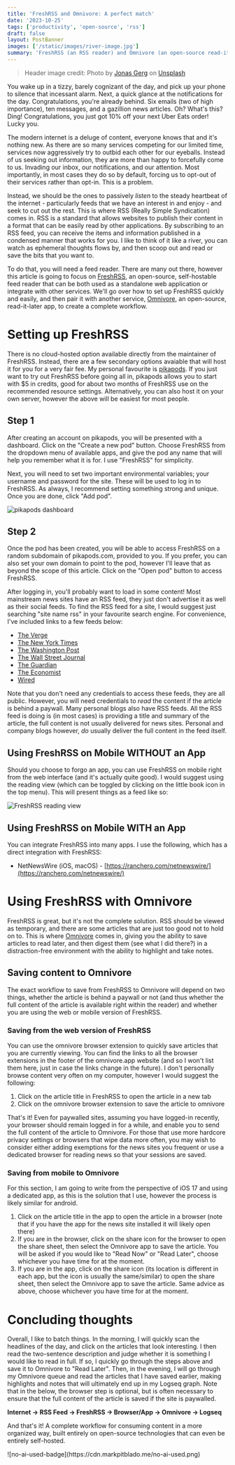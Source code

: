 ```yaml
---
title: 'FreshRSS and Omnivore: A perfect match'
date: '2023-10-25'
tags: ['productivity', 'open-source', 'rss']
draft: false
layout: PostBanner
images: ['/static/images/river-image.jpg']
summary: 'FreshRSS (an RSS reader) and Omnivore (an open-source read-it-later service) are a perfect match for a distraction-free reading experience.'
---
```


> Header image credit: Photo by <a href="https://unsplash.com/@walamana?utm_content=creditCopyText&utm_medium=referral&utm_source=unsplash">Jonas Gerg</a> on <a href="https://unsplash.com/photos/aerial-view-of-river-between-rock-cliff-__0Yg6-lvP8?utm_content=creditCopyText&utm_medium=referral&utm_source=unsplash">Unsplash</a>

You wake up in a tizzy, barely cognizant of the day, and pick up your phone to silence that incessant alarm. Next, a quick glance at the notifications for the day. Congratulations, you're already behind. Six emails (two of high importance), ten messages, and a gazillion news articles. Oh? What's this? Ding! Congratulations, you just got 10% off your next Uber Eats order! Lucky you.

The modern internet is a deluge of content, everyone knows that and it's nothing new. As there are so many services competing for our limited time, services now aggressively try to outbid each other for our eyeballs. Instead of us seeking out information, they are more than happy to forcefully come to us. Invading our inbox, our notifications, and our attention. Most importantly, in most cases they do so by default, forcing us to opt-out of their services rather than opt-in. This is a problem.

Instead, we should be the ones to passively _listen_ to the steady heartbeat of the internet - particularly feeds that we have an interest in and enjoy - and seek to cut out the rest. This is where RSS (Really Simple Syndication) comes in. RSS is a standard that allows websites to publish their content in a format that can be easily read by other applications. By subscribing to an RSS feed, you can receive the items and information published in a condensed manner that works for you. I like to think of it like a river, you can watch as ephemeral thoughts flows by, and then scoop out and read or save the bits that you want to.

To do that, you will need a feed reader. There are many out there, however this article is going to focus on [FreshRSS](https://www.freshrss.org/), an open-source, self-hostable feed reader that can be both used as a standalone web application or integrate with other services. We'll go over how to set up FreshRSS quickly and easily, and then pair it with another service, [Omnivore](https://omnivore.app), an open-source, read-it-later app, to create a complete workflow.

# Setting up FreshRSS

There is no cloud-hosted option available directly from the maintainer of FreshRSS. Instead, there are a few secondary options avaiable that will host it for you for a very fair fee. My personal favourite is [pikapods](https://pikapods.com/). If you just want to try out FreshRSS before going all in, pikapods allows you to start with $5 in credits, good for about two months of FreshRSS use on the recommended resource settings. Alternatively, you can also host it on your own server, however the above will be easiest for most people.

## Step 1

After creating an account on pikapods, you will be presented with a dashboard. Click on the "Create a new pod" button. Choose FreshRSS from the dropdown menu of available apps, and give the pod any name that will help you remember what it is for. I use "FreshRSS" for simplicity.

Next, you will need to set two important environmental variables; your username and password for the site. These will be used to log in to FreshRSS. As always, I recommend setting something strong and unique. Once you are done, click "Add pod".

![pikapods dashboard](/static/images/pikapods-create-pod-screenshot.png)

## Step 2

Once the pod has been created, you will be able to access FreshRSS on a random subdomain of pikapods.com, provided to you. If you prefer, you can also set your own domain to point to the pod, however I'll leave that as beyond the scope of this article. Click on the "Open pod" button to access FreshRSS.

After logging in, you'll probably want to load in some content! Most mainstream news sites have an RSS feed, they just don't advertise it as well as their social feeds. To find the RSS feed for a site, I would suggest just searching "site name rss" in your favourite search engine. For convenience, I've included links to a few feeds below:

- [The Verge](https://www.theverge.com/rss/index.xml)
- [The New York Times](https://rss.nytimes.com/services/xml/rss/nyt/HomePage.xml)
- [The Washington Post](https://feeds.washingtonpost.com/rss/national)
- [The Wall Street Journal](https://feeds.a.dj.com/rss/RSSWorldNews.xml)
- [The Guardian](https://www.theguardian.com/world/rss)
- [The Economist](https://www.economist.com/sections/economics/rss.xml)
- [Wired](https://www.wired.com/feed/rss)

Note that you don't need any credentials to access these feeds, they are all public. However, you will need credentials to _read_ the content if the article is behind a paywall. Many personal blogs also have RSS feeds. All the RSS feed is doing is (in most cases) is providing a title and summary of the article, the full content is not usually delivered for news sites. Personal and company blogs however, _do_ usually deliver the full content in the feed itself.

## Using FreshRSS on Mobile WITHOUT an App

Should you choose to forgo an app, you can use FreshRSS on mobile right from the web interface (and it's actually quite good). I would suggest using the reading view (which can be toggled by clicking on the little book icon in the top menu). This will present things as a feed like so:

![FreshRSS reading view](/static/images/freshrss-mobile-web-view.png)

## Using FreshRSS on Mobile WITH an App

You can integrate FreshRSS into many apps. I use the following, which has a direct integration with FreshRSS:

- NetNewsWire (iOS, macOS) - [https://ranchero.com/netnewswire/](https://ranchero.com/netnewswire/)

# Using FreshRSS with Omnivore

FreshRSS is great, but it's not the complete solution. RSS should be viewed as temporary, and there are some articles that are just too good not to hold on to. This is where [Omnivore](https://omnivore.app) comes in, giving you the ability to save articles to read later, and then digest them (see what I did there?) in a distraction-free environment with the ability to highlight and take notes.

## Saving content to Omnivore

The exact workflow to save from FreshRSS to Omnivore will depend on two things, whether the article is behind a paywall or not (and thus whether the full content of the article is available right within the reader) and whether you are using the web or mobile version of FreshRSS.

### Saving from the web version of FreshRSS

You can use the omnivore browser extension to quickly save articles that you are currently viewing. You can find the links to all the browser extensions in the footer of the omnivore.app website (and so I won't list them here, just in case the links change in the future). I don't personally browse content very often on my computer, however I would suggest the following:

1. Click on the article title in FreshRSS to open the article in a new tab
2. Click on the omnivore browser extension to save the article to omnivore

That's it! Even for paywalled sites, assuming you have logged-in recently, your browser should remain logged in for a while, and enable you to send the full content of the article to Omnivore. For those that use more hardcore privacy settings or browsers that wipe data more often, you may wish to consider either adding exemptions for the news sites you frequent or use a dedicated browser for reading news so that your sessions are saved.

### Saving from mobile to Omnivore

For this section, I am going to write from the perspective of iOS 17 and using a dedicated app, as this is the solution that I use, however the process is likely similar for android.

1. Click on the article title in the app to open the article in a browser (note that if you have the app for the news site installed it will likely open there)
2. If you are in the browser, click on the share icon for the browser to open the share sheet, then select the Omnivore app to save the article. You will be asked if you would like to "Read Now" or "Read Later", choose whichever you have time for at the moment.
3. If you are in the app, click on the share icon (its location is different in each app, but the icon is usually the same/similar) to open the share sheet, then select the Omnivore app to save the article. Same advice as above, choose whichever you have time for at the moment.

# Concluding thoughts

Overall, I like to batch things. In the morning, I will quickly scan the headlines of the day, and click on the articles that look interesting. I then read the two-sentence description and judge whether it is something I would like to read in full. If so, I quickly go through the steps above and save it to Omnivore to "Read Later". Then, in the evening, I will go through my Omnivore queue and read the articles that I have saved earlier, making highlights and notes that will ultimately end up in my Logseq graph. Note that in the below, the browser step is optional, but is often necessary to ensure that the full content of the article is saved if the site is paywalled.

**Internet -> RSS Feed -> FreshRSS -> Browser/App -> Omnivore -> Logseq**

And that's it! A complete workflow for consuming content in a more organized way, built entirely on open-source technologies that can even be entirely self-hosted.

<div className="w-1/12">
![no-ai-used-badge](https://cdn.markpitblado.me/no-ai-used.png)
</div>
